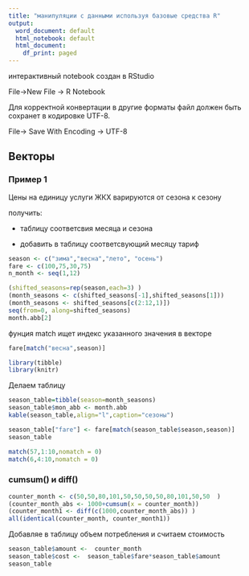 ```yaml
---
title: "манипуляции c данными используя базовые средства R"
output:
  word_document: default
  html_notebook: default
  html_document:
    df_print: paged
---
```


интерактивный notebook создан в RStudio

File->New File -> R Notebook

Для корректной конвертации в другие форматы файл должен быть сохранет в кодировке UTF-8.

File-> Save With Encoding -> UTF-8




## Векторы



### Пример 1

Цены на единицу услуги ЖКХ варируются от сезона к сезону

получить:

* таблицу соответсвия месяца  и сезона 

* добавить в таблицу соответсвующий месяцу тариф



```r
season <- c("зима","весна","лето", "осень")
fare <- c(100,75,30,75)
n_month <- seq(1,12)
```

```r
(shifted_seasons=rep(season,each=3) )
(month_seasons <- c(shifted_seasons[-1],shifted_seasons[1]))
(month_seasons <- shifted_seasons[c(2:12,1)])
seq(from=0, along=shifted_seasons)
month.abb[2]
```


фунция match ищет индекс указанного значения в векторе

```r
fare[match("весна",season)]
```


```r
library(tibble)
library(knitr)
```

Делаем таблицу


```r
season_table=tibble(season=month_seasons)
season_table$mon_abb <- month.abb
kable(season_table,align="l",caption="сезоны")
```

```r
season_table["fare"] <- fare[match(season_table$season,season)]
season_table
```


```r
match(57,1:10,nomatch = 0)
match(6,4:10,nomatch = 0)
```
### cumsum() и  diff()




```r
counter_month <- c(50,50,80,101,50,50,50,50,80,101,50,50  )
(counter_month_abs <- 1000+cumsum(x = counter_month))
(counter_month1 <- diff(c(1000,counter_month_abs)) )
all(identical(counter_month, counter_month1))
```

Добавляе  в таблицу объем потребления и считаем стоимость

```r
season_table$amount <-  counter_month
season_table$cost <-  season_table$fare*season_table$amount
season_table
```

